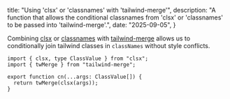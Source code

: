   title: "Using 'clsx' or 'classnames' with 'tailwind-merge'",
  description: "A function that allows the conditional classnames from 'clsx' or 'classnames' to be passed into 'tailwind-merge'.",
  date: "2025-09-05",
}

Combining [clsx](https://www.npmjs.com/package/clsx) or [classnames](https://www.npmjs.com/package/classnames) with [tailwind-merge](https://www.npmjs.com/package/tailwind-merge) allows us to conditionally join tailwind classes in `classNames` without style conflicts.


```tsx showLineNumbers
import { clsx, type ClassValue } from "clsx";
import { twMerge } from "tailwind-merge";

export function cn(...args: ClassValue[]) {
  return twMerge(clsx(args));
}
```
